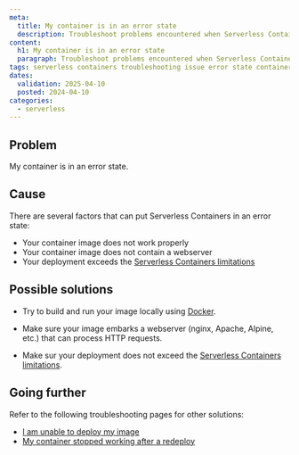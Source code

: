 ```yaml
---
meta:
  title: My container is in an error state
  description: Troubleshoot problems encountered when Serverless Containers are in an error state.
content:
  h1: My container is in an error state
  paragraph: Troubleshoot problems encountered when Serverless Containers are in an error state.
tags: serverless containers troubleshooting issue error state container status fail
dates:
  validation: 2025-04-10
  posted: 2024-04-10
categories:
  - serverless
---
```


## Problem

My container is in an error state.

## Cause

There are several factors that can put Serverless Containers in an error state:

- Your container image does not work properly
- Your container image does not contain a webserver
- Your deployment exceeds the [Serverless Containers limitations](/serverless-containers/reference-content/containers-limitations/)

## Possible solutions

- Try to build and run your image locally using [Docker](https://docs.docker.com/get-started/get-docker/).

- Make sure your image embarks a webserver (nginx, Apache, Alpine, etc.) that can process HTTP requests.

- Make sur your deployment does not exceed the [Serverless Containers limitations](/serverless-containers/reference-content/containers-limitations/).

## Going further

Refer to the following troubleshooting pages for other solutions:

- [I am unable to deploy my image](/serverless-containers/troubleshooting/cannot-deploy-image/)
- [My container stopped working after a redeploy](/serverless-containers/troubleshooting/container-stopped-after-redeploy/)
